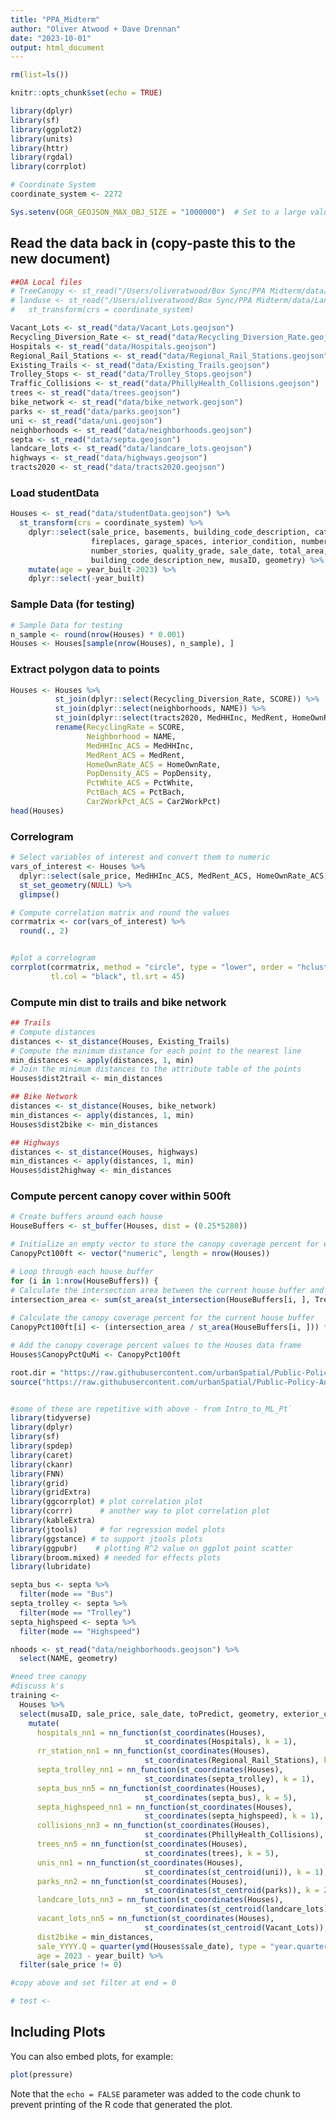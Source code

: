 ```yaml
---
title: "PPA_Midterm"
author: "Oliver Atwood + Dave Drennan"
date: "2023-10-01"
output: html_document
---
```


```r
rm(list=ls())

knitr::opts_chunk$set(echo = TRUE)

library(dplyr)
library(sf)
library(ggplot2)
library(units)
library(httr)
library(rgdal)
library(corrplot)

# Coordinate System
coordinate_system <- 2272

Sys.setenv(OGR_GEOJSON_MAX_OBJ_SIZE = "1000000")  # Set to a large value

```

## Read the data back in (copy-paste this to the new document)
```r
##OA Local files
# TreeCanopy <- st_read("/Users/oliveratwood/Box Sync/PPA Midterm/data/TreeCanopy.geojson")
# landuse <- st_read("/Users/oliveratwood/Box Sync/PPA Midterm/data/Land_Use.geojson")%>%
#   st_transform(crs = coordinate_system)

Vacant_Lots <- st_read("data/Vacant_Lots.geojson")
Recycling_Diversion_Rate <- st_read("data/Recycling_Diversion_Rate.geojson")
Hospitals <- st_read("data/Hospitals.geojson")
Regional_Rail_Stations <- st_read("data/Regional_Rail_Stations.geojson")
Existing_Trails <- st_read("data/Existing_Trails.geojson")
Trolley_Stops <- st_read("data/Trolley_Stops.geojson")
Traffic_Collisions <- st_read("data/PhillyHealth_Collisions.geojson")
trees <- st_read("data/trees.geojson")
bike_network <- st_read("data/bike_network.geojson")
parks <- st_read("data/parks.geojson")
uni <- st_read("data/uni.geojson")
neighborhoods <- st_read("data/neighborhoods.geojson")
septa <- st_read("data/septa.geojson")
landcare_lots <- st_read("data/landcare_lots.geojson")
highways <- st_read("data/highways.geojson")
tracts2020 <- st_read("data/tracts2020.geojson")

```

### Load studentData
```r
Houses <- st_read("data/studentData.geojson") %>%
  st_transform(crs = coordinate_system) %>% 
    dplyr::select(sale_price, basements, building_code_description, category_code_description, central_air, exterior_condition,
                  fireplaces, garage_spaces, interior_condition, number_of_bathrooms, number_of_bedrooms, number_of_rooms,
                  number_stories, quality_grade, sale_date, total_area, total_livable_area, type_heater, year_built, 
                  building_code_description_new, musaID, geometry) %>% 
    mutate(age = year_built-2023) %>% 
    dplyr::select(-year_built)

```

### Sample Data (for testing)
```r
# Sample Data for testing
n_sample <- round(nrow(Houses) * 0.001)
Houses <- Houses[sample(nrow(Houses), n_sample), ]
```

### Extract polygon data to points
```r
Houses <- Houses %>% 
          st_join(dplyr::select(Recycling_Diversion_Rate, SCORE)) %>% 
          st_join(dplyr::select(neighborhoods, NAME)) %>% 
          st_join(dplyr::select(tracts2020, MedHHInc, MedRent, HomeOwnRate, PopDensity, PctWhite, PctBach, Car2WorkPct)) %>%
          rename(RecyclingRate = SCORE,
                 Neighborhood = NAME,
                 MedHHInc_ACS = MedHHInc,
                 MedRent_ACS = MedRent,
                 HomeOwnRate_ACS = HomeOwnRate,
                 PopDensity_ACS = PopDensity,
                 PctWhite_ACS = PctWhite,
                 PctBach_ACS = PctBach,
                 Car2WorkPct_ACS = Car2WorkPct)
head(Houses)

```

### Correlogram
```r
# Select variables of interest and convert them to numeric
vars_of_interest <- Houses %>% 
  dplyr::select(sale_price, MedHHInc_ACS, MedRent_ACS, HomeOwnRate_ACS, RecyclingRate, exterior_condition, interior_condition, fireplaces, garage_spaces, number_of_bathrooms, number_of_bedrooms, number_stories, total_area, total_livable_area, PopDensity_ACS, PctWhite_ACS, Car2WorkPct_ACS) %>% 
  st_set_geometry(NULL) %>% 
  glimpse()

# Compute correlation matrix and round the values
corrmatrix <- cor(vars_of_interest) %>% 
  round(., 2)


#plot a correlogram
corrplot(corrmatrix, method = "circle", type = "lower", order = "hclust", 
         tl.col = "black", tl.srt = 45)
```


### Compute min dist to trails and bike network
```r
## Trails
# Compute distances
distances <- st_distance(Houses, Existing_Trails)
# Compute the minimum distance for each point to the nearest line
min_distances <- apply(distances, 1, min)
# Join the minimum distances to the attribute table of the points
Houses$dist2trail <- min_distances

## Bike Network
distances <- st_distance(Houses, bike_network)
min_distances <- apply(distances, 1, min)
Houses$dist2bike <- min_distances

## Highways
distances <- st_distance(Houses, highways)
min_distances <- apply(distances, 1, min)
Houses$dist2highway <- min_distances

```

### Compute percent canopy cover within 500ft
```r
# Create buffers around each house
HouseBuffers <- st_buffer(Houses, dist = (0.25*5280))

# Initialize an empty vector to store the canopy coverage percent for each house
CanopyPct100ft <- vector("numeric", length = nrow(Houses))

# Loop through each house buffer
for (i in 1:nrow(HouseBuffers)) {
# Calculate the intersection area between the current house buffer and the tree canopy
intersection_area <- sum(st_area(st_intersection(HouseBuffers[i, ], TreeCanopy)))
  
# Calculate the canopy coverage percent for the current house buffer
CanopyPct100ft[i] <- (intersection_area / st_area(HouseBuffers[i, ])) * 100}

# Add the canopy coverage percent values to the Houses data frame
Houses$CanopyPctQuMi <- CanopyPct100ft

```





```r
root.dir = "https://raw.githubusercontent.com/urbanSpatial/Public-Policy-Analytics-Landing/master/DATA/"
source("https://raw.githubusercontent.com/urbanSpatial/Public-Policy-Analytics-Landing/master/functions.r")


#some of these are repetitive with above - from Intro_to_ML_Pt`
library(tidyverse)
library(dplyr)
library(sf)
library(spdep)
library(caret)
library(ckanr)
library(FNN)
library(grid)
library(gridExtra)
library(ggcorrplot) # plot correlation plot
library(corrr)      # another way to plot correlation plot
library(kableExtra)
library(jtools)     # for regression model plots
library(ggstance) # to support jtools plots
library(ggpubr)    # plotting R^2 value on ggplot point scatter
library(broom.mixed) # needed for effects plots
library(lubridate)

septa_bus <- septa %>% 
  filter(mode == "Bus")
septa_trolley <- septa %>% 
  filter(mode == "Trolley")
septa_highspeed <- septa %>% 
  filter(mode == "Highspeed")

nhoods <- st_read("data/neighborhoods.geojson") %>%
  select(NAME, geometry)
```

```r
#need tree canopy
#discuss k's
training <-
  Houses %>%
  select(musaID, sale_price, sale_date, toPredict, geometry, exterior_condition, garage_spaces, number_stories, number_of_bathrooms, number_of_bedrooms, sale_year, total_area, total_livable_area, year_built) %>%
    mutate(
      hospitals_nn1 = nn_function(st_coordinates(Houses), 
                              st_coordinates(Hospitals), k = 1),
      rr_station_nn1 = nn_function(st_coordinates(Houses), 
                              st_coordinates(Regional_Rail_Stations), k = 1),
      septa_trolley_nn1 = nn_function(st_coordinates(Houses), 
                              st_coordinates(septa_trolley), k = 1),
      septa_bus_nn5 = nn_function(st_coordinates(Houses), 
                              st_coordinates(septa_bus), k = 5),
      septa_highspeed_nn1 = nn_function(st_coordinates(Houses), 
                              st_coordinates(septa_highspeed), k = 1),
      collisions_nn3 = nn_function(st_coordinates(Houses), 
                              st_coordinates(PhillyHealth_Collisions), k = 3), #data old, keep?
      trees_nn5 = nn_function(st_coordinates(Houses), 
                              st_coordinates(trees), k = 5),
      unis_nn1 = nn_function(st_coordinates(Houses), 
                              st_coordinates(st_centroid(uni)), k = 1),
      parks_nn2 = nn_function(st_coordinates(Houses), 
                              st_coordinates(st_centroid(parks)), k = 2),
      landcare_lots_nn3 = nn_function(st_coordinates(Houses), 
                              st_coordinates(st_centroid(landcare_lots)), k = 3),
      vacant_lots_nn5 = nn_function(st_coordinates(Houses), 
                              st_coordinates(st_centroid(Vacant_Lots)), k = 5),
      dist2bike = min_distances,
      sale_YYYY.Q = quarter(ymd(Houses$sale_date), type = "year.quarter"),
      age = 2023 - year_built) %>%
  filter(sale_price != 0)

```

```r
#copy above and set filter at end = 0

# test <-
```

## Including Plots

You can also embed plots, for example:

```r
plot(pressure)
```

Note that the `echo = FALSE` parameter was added to the code chunk to prevent printing of the R code that generated the plot.
